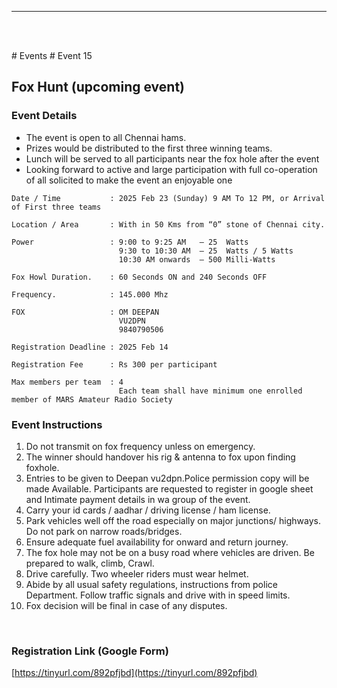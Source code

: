 
<Layout>

------------------------------------------------

<br/> <br/>

<Breadcrumbs>
    <Link underline="hover" color="inherit" to="/events">
        # Events
    </Link>
    # Event 15
</Breadcrumbs>

## Fox Hunt (upcoming event)

### Event Details

- The event is open to all Chennai hams.
- Prizes would be distributed to the first three winning teams.
- Lunch will be served to all participants near the fox hole after the event
- Looking forward to active and large participation with full co-operation of all solicited to make the event an enjoyable one

```
Date / Time           : 2025 Feb 23 (Sunday) 9 AM To 12 PM, or Arrival of First three teams

Location / Area       : With in 50 Kms from “0” stone of Chennai city.

Power                 : 9:00 to 9:25 AM   – 25  Watts
                        9:30 to 10:30 AM  – 25  Watts / 5 Watts
                        10:30 AM onwards  – 500 Milli-Watts

Fox Howl Duration.    : 60 Seconds ON and 240 Seconds OFF

Frequency.            : 145.000 Mhz

FOX                   : OM DEEPAN
                        VU2DPN
                        9840790506

Registration Deadline : 2025 Feb 14

Registration Fee      : Rs 300 per participant

Max members per team  : 4
                        Each team shall have minimum one enrolled member of MARS Amateur Radio Society

```

### Event Instructions

1. Do not transmit on fox frequency unless on emergency.
2. The winner should handover his rig & antenna to fox upon finding foxhole.
3. Entries to be given to Deepan vu2dpn.Police permission copy will be made 
Available. Participants are requested to register in google sheet and 
Intimate payment details in wa group of the event.
4. Carry your id cards / aadhar / driving license / ham license.
5. Park vehicles well off the road especially on major junctions/ highways. 
Do not park on narrow roads/bridges.
6. Ensure adequate fuel availability for onward and return journey.
7. The fox hole may not be on a busy road where vehicles are driven. Be prepared to walk, climb, 
Crawl.
8. Drive carefully. Two wheeler riders must wear helmet.
9. Abide by all usual safety regulations, instructions from police 
Department. Follow traffic signals and drive with in speed limits.
10. Fox decision will be final in case of any disputes.

<br/>

### Registration Link (Google Form)
[https://tinyurl.com/892pfjbd](https://tinyurl.com/892pfjbd)


<PhotoGallery event="event015"/>

</Layout>

